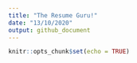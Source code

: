 ```yaml
---
title: "The Resume Guru!"
date: "13/10/2020"
output: github_document
---
```


```r
knitr::opts_chunk$set(echo = TRUE)
```
